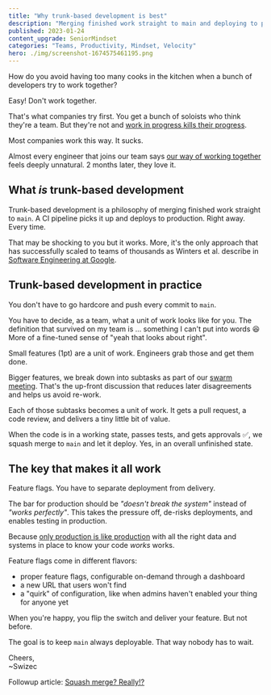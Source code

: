 ```yaml
---
title: "Why trunk-based development is best"
description: "Merging finished work straight to main and deploying to production right away, scales to teams of thousands. This approach is counterintuitive to many engineers who may be used to working on their own"
published: 2023-01-24
content_upgrade: SeniorMindset
categories: "Teams, Productivity, Mindset, Velocity"
hero: ./img/screenshot-1674575461195.png
---
```


How do you avoid having too many cooks in the kitchen when a bunch of developers try to work together?

Easy! Don't work together.

That's what companies try first. You get a bunch of soloists who think they're a team. But they're not and [work in progress kills their progress](https://swizec.com/blog/workinprogress-kills-your-progress/).

Most companies work this way. It sucks.

Almost every engineer that joins our team says [our way of working together](https://swizec.com/blog/reader-question-what-do-collaborative-teams-look-like/) feels deeply unnatural. 2 months later, they love it.

## What _is_ trunk-based development

Trunk-based development is a philosophy of merging finished work straight to `main`. A CI pipeline picks it up and deploys to production. Right away. Every time.

That may be shocking to you but it works. More, it's the only approach that has successfully scaled to teams of thousands as Winters et al. describe in [Software Engineering at Google](https://swizec.com/blog/what-i-learned-from-software-engineering-at-google/).

## Trunk-based development in practice

You don't have to go hardcore and push every commit to `main`.

You have to decide, as a team, what a unit of work looks like for you. The definition that survived on my team is ... something I can't put into words 😆 More of a fine-tuned sense of "yeah that looks about right".

Small features (1pt) are a unit of work. Engineers grab those and get them done.

Bigger features, we break down into subtasks as part of our [swarm meeting](https://swizec.com/blog/reader-question-what-do-collaborative-teams-look-like/). That's the up-front discussion that reduces later disagreements and helps us avoid re-work.

Each of those subtasks becomes a unit of work. It gets a pull request, a code review, and delivers a tiny little bit of value.

When the code is in a working state, passes tests, and gets approvals ✅, we squash merge to `main` and let it deploy. Yes, in an overall unfinished state.

## The key that makes it all work

Feature flags. You have to separate deployment from delivery.

The bar for production should be _"doesn't break the system"_ instead of _"works perfectly"_. This takes the pressure off, de-risks deployments, and enables testing in production.

Because [only production is like production](https://www.serverlesschats.com/135/) with all the right data and systems in place to know your code _works_ works.

Feature flags come in different flavors:

- proper feature flags, configurable on-demand through a dashboard
- a new URL that users won't find
- a "quirk" of configuration, like when admins haven't enabled your thing for anyone yet

When you're happy, you flip the switch and deliver your feature. But not before.

The goal is to keep `main` always deployable. That way nobody has to wait.

Cheers,<br/>
~Swizec

Followup article: [Squash merge? Really!?](/squash-merge-really/)
